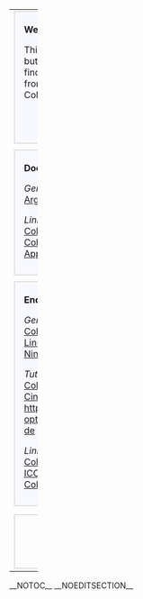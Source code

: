 {| width="100%"
|-
| width="52%" style="vertical-align:top" |
<div style="margin: 0; margin-right:10px; border: 2px solid #dfdfdf; background-color:#f8f8ff;">
<!--   Begrüßung  -->
<div style="padding: 0.3em 1em 0.7em 1em;">

'''Welcome to ColourWiki!'''

This site provides a collection of information regarding mainly, but not limited to, [http://www.opensource.org Open Source] [http://en.wikipedia.org/wiki/Color_management Colour Management]. You can find concepts, descriptions, technical proposals, extractions from [[OpenICC|email]] or IRC discussions, articles and related links. ColourWiki is maintained by [[OpenICC]] members.
</div>
<div align="right"><small>'''[[ColourWiki:About|Information about ColourWiki]]'''</small></div>
</div>

<div style="margin: 0;  margin-right:10px; margin-top:10px; border: 2px solid #dfdfdf; background-color:#f8f8ff;">
<div style="padding: 0.3em 1em 0.7em 1em;">
<!-- kind of user documentation and tutorials -->
'''Documentation'''

''General:''<br/>
[[Argyll Community Documentation]]

''Links''<br/>
[[ColourMatchingModuls|Color Matching Module (CMM)]]<br />
[[Applications#CMS.27s|Color Management System (CMS)]]<br />
[[Applications]] - color management (CM) capable programs
</div>
</div>

<div style="margin: 0;  margin-right:10px; margin-top:10px; border: 2px solid #dfdfdf; background-color:#f8f8ff;">
<div style="padding: 0.3em 1em 0.7em 1em;">
<!-- kind of user documentation and tutorials -->
'''End User Documentation'''

''General:''<br>
[http://en.wikipedia.org/wiki/Color_management Color Management]::Wikipedia<br>
[http://en.wikipedia.org/wiki/Linux_color_management Linux Color Management]::Wikipedia<br>
[http://ninedegreesbelow.com/ Nine Degrees Below]

''Tutorials:''<br>
[http://docs.scribus.net/index.php?page=cms Color management with Scribus, an Introduction]<br>
[http://www.behrmann.name/index.php?option=com_weblinks&task=view&catid=67&id=56&Itemid=85 CinePaint - 16-bit imaging. From digital camera to print]  [[http://www.behrmann.name/index.php?option=com_weblinks&task=view&catid=67&id=54&Itemid=86 de]]

''Link collections:''<br>
[http://www.behrmann.name/index.php?option=com_weblinks&catid=69&Itemid=95 Colour managed Applications]::Behrmann<br>
[http://www.behrmann.name/index.php?option=com_weblinks&catid=73&Itemid=95 ICC profiles]::Behrmann<br>
[http://www.scribus.net/index.php?name=Web_Links&req=viewlink&cid=4 Color Management]::Scribus
</div>
</div>

| width="48%" style="vertical-align:top" |
<div style="margin:0; border:2px solid #dfdfdf; padding: 0em 1em 1em 1em; background-color:#F8F8FF;">
'''Specifications'''
*[[ICC Profiles in X Specification 0.4|ICC Profiles in X Specification]]
*[[ICC meta Tag for Monitor Profiles 1.0|ICC meta Tag for Monitor Profiles]]
*[[OpenICC Configuration 0.1]]
*[[OpenIccDirectoryProposal|OpenICC Directory Proposal]]
*[[Oyranos X11 Requirements]]
</div>

<div style="margin:0; margin-top:10px;  border:2px solid #dfdfdf; padding: 0em 1em 1em 1em; background-color:#F8F8FF;">
'''Discussion'''
*[[What the users want]]
*[[Concepts|Concepts Discussion]]
*[[Device Settings]]
*[[Monitor Configuration]]
*[[Standards]]
*[[Events]]
</div>

|-
|colspan="2" style="vertical-align:top" |
<div style="margin: 0; margin-top:8px; padding: 0em 0.3em 0.3em 0.3em; border: 2px solid #dfdfdf;">
<div align="middle">
'''Related Projects'''

[http://www.freedesktop.org/wiki/OpenIcc OpenICC] - [http://www.color.org ICC] - [http://www.coloraid.de www.coloraid.de] - [http://www.freedesktop.org/ www.freedesktop.org] - [http://create.freedesktop.org/wiki Create]
</div>
</div>
|}
__NOTOC__
__NOEDITSECTION__
